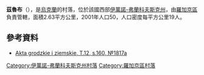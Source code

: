 {{coord|49|15|12|N|24|23|56|E|scale:30000|display=title}}

'''茲魯布'''（{{lang-uk|Зруб}}），是[[烏克蘭|烏克蘭]]的村落，位於該國西部[[伊萬諾-弗蘭科夫斯克州|伊萬諾-弗蘭科夫斯克州]]，由[[羅加京區|羅加京區]]負責管轄，面積2.63平方公里，2001年人口50，人口密度每平方公里19人。

==參考資料==
*[http://polona.pl/item/665606/90/ Akta grodzkie i ziemskie, T.12, s.160, №1817a]

{{DEFAULTSORT:Зруб}}
[[Category:伊萬諾-弗蘭科夫斯克州村落|Category:伊萬諾-弗蘭科夫斯克州村落]]
[[Category:羅加京區村落|Category:羅加京區村落]]


{{IvanoFrankivsk-geo-stub}}